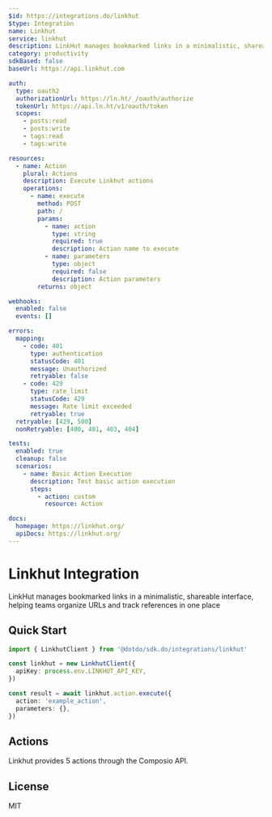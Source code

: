 ```yaml
---
$id: https://integrations.do/linkhut
$type: Integration
name: Linkhut
service: linkhut
description: LinkHut manages bookmarked links in a minimalistic, shareable interface, helping teams organize URLs and track references in one place
category: productivity
sdkBased: false
baseUrl: https://api.linkhut.com

auth:
  type: oauth2
  authorizationUrl: https://ln.ht/_/oauth/authorize
  tokenUrl: https://api.ln.ht/v1/oauth/token
  scopes:
    - posts:read
    - posts:write
    - tags:read
    - tags:write

resources:
  - name: Action
    plural: Actions
    description: Execute Linkhut actions
    operations:
      - name: execute
        method: POST
        path: /
        params:
          - name: action
            type: string
            required: true
            description: Action name to execute
          - name: parameters
            type: object
            required: false
            description: Action parameters
        returns: object

webhooks:
  enabled: false
  events: []

errors:
  mapping:
    - code: 401
      type: authentication
      statusCode: 401
      message: Unauthorized
      retryable: false
    - code: 429
      type: rate_limit
      statusCode: 429
      message: Rate limit exceeded
      retryable: true
  retryable: [429, 500]
  nonRetryable: [400, 401, 403, 404]

tests:
  enabled: true
  cleanup: false
  scenarios:
    - name: Basic Action Execution
      description: Test basic action execution
      steps:
        - action: custom
          resource: Action

docs:
  homepage: https://linkhut.org/
  apiDocs: https://linkhut.org/
---
```


# Linkhut Integration

LinkHut manages bookmarked links in a minimalistic, shareable interface, helping teams organize URLs and track references in one place

## Quick Start

```typescript
import { LinkhutClient } from '@dotdo/sdk.do/integrations/linkhut'

const linkhut = new LinkhutClient({
  apiKey: process.env.LINKHUT_API_KEY,
})

const result = await linkhut.action.execute({
  action: 'example_action',
  parameters: {},
})
```

## Actions

Linkhut provides 5 actions through the Composio API.

## License

MIT
